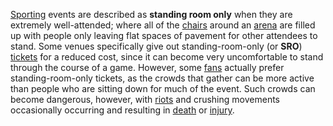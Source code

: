 [[sports|Sporting]] events are described as '''standing room only''' when they are extremely well-attended; where all of the [[chair]]s around an [[arena]] are filled up with people only leaving flat spaces of pavement for other attendees to stand.  Some venues specifically give out standing-room-only (or '''SRO''') [[ticket]]s for a reduced cost, since it can become very uncomfortable to stand through the course of a game.  However, some [[fan (aficionado)|fans]] actually prefer standing-room-only tickets, as the crowds that gather can be more active than people who are sitting down for much of the event.  Such crowds can become dangerous, however, with [[riot]]s and crushing movements occasionally occurring and resulting in [[death]] or [[injury]].

{{stub}}